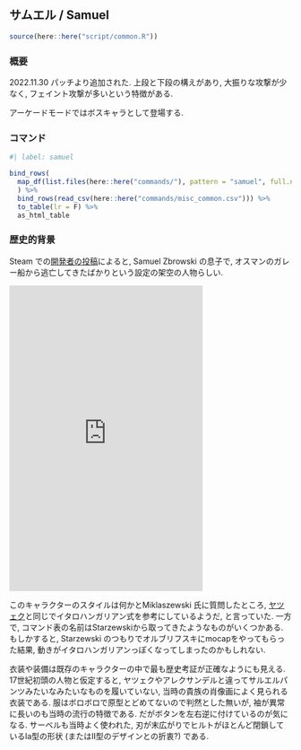 ## サムエル / Samuel {#sec-Samuel}

```r
source(here::here("script/common.R"))
```

### 概要 {-}

2022.11.30 パッチより追加された. 上段と下段の構えがあり, 大振りな攻撃が少なく, フェイント攻撃が多いという特徴がある.

アーケードモードではボスキャラとして登場する.

### コマンド {-}

```r
#| label: samuel

bind_rows(
  map_df(list.files(here::here("commands/"), pattern = "samuel", full.names = T), read_csv)
  ) %>%
  bind_rows(read_csv(here::here("commands/misc_common.csv"))) %>%
  to_table(lr = F) %>%
  as_html_table
```

### 歴史的背景 {-}

Steam での[開発者の投稿](https://steamcommunity.com/app/1000360/eventcomments/3721691844080558291)によると, Samuel Zbrowski の息子で, オスマンのガレー船から逃亡してきたばかりという設定の架空の人物らしい.

<iframe src="https://assets.pinterest.com/ext/embed.html?id=1144125480312027573" height="545" width="345" frameborder="0" scrolling="no" ></iframe>

このキャラクターのスタイルは何かとMiklaszewski 氏に質問したところ, [ヤツェク](#sec-Jacek)と同じでイタロハンガリアン式を参考にしているようだ, と言っていた. 一方で, コマンド表の名前はStarzewskiから取ってきたようなものがいくつかある. もしかすると, Starzewski のつもりでオルブリフスキにmocapをやってもらった結果, 動きがイタロハンガリアンっぽくなってしまったのかもしれない.

衣装や装備は既存のキャラクターの中で最も歴史考証が正確なようにも見える. 17世紀初頭の人物と仮定すると, ヤツェクやアレクサンデルと違ってサルエルパンツみたいなみたいなものを履いていない, 当時の貴族の肖像画によく見られる衣装である. 服はボロボロで原型とどめてないので判然とした無いが, 袖が異常に長いのも当時の流行の特徴である. だがボタンを左右逆に付けているのが気になる. サーベルも当時よく使われた, 刃が末広がりでヒルトがほとんど閉鎖しているIa型の形状 (またはII型のデザインとの折衷?) である.
